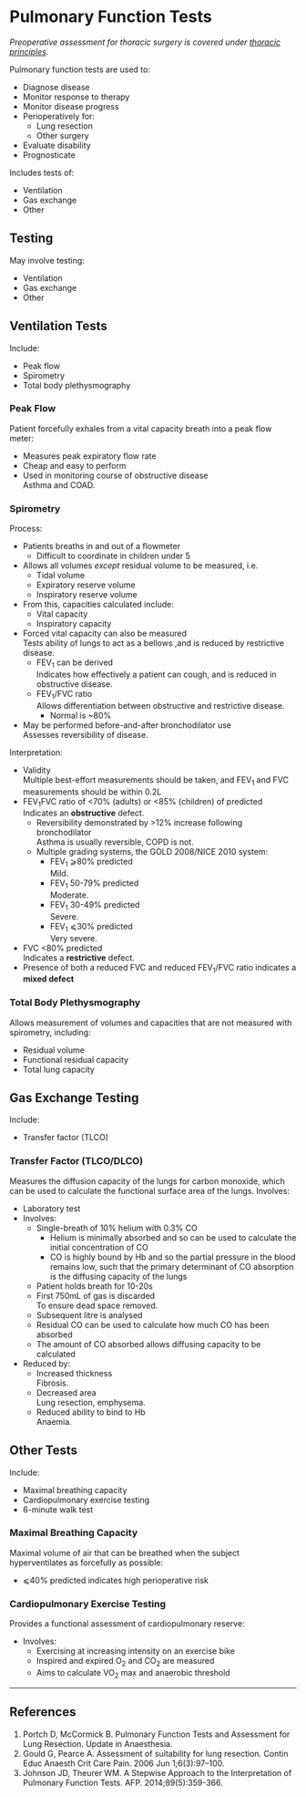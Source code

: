 # Pulmonary Function Tests


*Preoperative assessment for thoracic surgery is covered under [thoracic principles](/anaesthesia/thoracics/thoracic-principles.md#lung).*

Pulmonary function tests are used to:

* Diagnose disease
* Monitor response to therapy
* Monitor disease progress
* Perioperatively for:
	* Lung resection
	* Other surgery
* Evaluate disability
* Prognosticate


Includes tests of:

* Ventilation
* Gas exchange
* Other

## Testing

May involve testing:

* Ventilation
* Gas exchange
* Other

## Ventilation Tests

Include:

* Peak flow
* Spirometry
* Total body plethysmography

### Peak Flow

Patient forcefully exhales from a vital capacity breath into a peak flow meter:

* Measures peak expiratory flow rate
* Cheap and easy to perform
* Used in monitoring course of obstructive disease  
Asthma and COAD.

### Spirometry

Process:

* Patients breaths in and out of a flowmeter
	* Difficult to coordinate in children under 5
* Allows all volumes *except* residual volume to be measured, i.e.
	* Tidal volume
	* Expiratory reserve volume
	* Inspiratory reserve volume
* From this, capacities calculated include:
	* Vital capacity
	* Inspiratory capacity
* Forced vital capacity can also be measured  
Tests ability of lungs to act as a bellows ,and is reduced by restrictive disease.
	* FEV<sub>1</sub> can be derived  
	Indicates how effectively a patient can cough, and is reduced in obstructive disease.
	* FEV<sub>1</sub>/FVC ratio  
	Allows differentiation between obstructive and restrictive disease.
		* Normal is ~80%
* May be performed before-and-after bronchodilator use  
Assesses reversibility of disease.



Interpretation:

* Validity  
Multiple best-effort measurements should be taken, and FEV<sub>1</sub> and FVC measurements should be within 0.2L
* FEV<sub>1</sub>FVC ratio of <70% (adults) or <85% (children) of predicted  
Indicates an **obstructive** defect.
	* Reversibility demonstrated by >12% increase following bronchodilator  
	Asthma is usually reversible, COPD is not.
	* Multiple grading systems, the GOLD 2008/NICE 2010 system:
		* FEV<sub>1</sub> ⩾80% predicted  
		Mild.
		* FEV<sub>1</sub> 50-79% predicted  
		Moderate.
		* FEV<sub>1</sub> 30-49% predicted  
		Severe.
		* FEV<sub>1</sub> ⩽30% predicted  
		Very severe.
* FVC <80% predicted  
Indicates a **restrictive** defect.
* Presence of both a reduced FVC and reduced FEV<sub>1</sub>/FVC ratio indicates a **mixed defect**

### Total Body Plethysmography  

Allows measurement of volumes and capacities that are not measured with spirometry, including:

* Residual volume
* Functional residual capacity
* Total lung capacity

## Gas Exchange Testing

Include:

* Transfer factor (TLCO)

### Transfer Factor (TLCO/DLCO)

Measures the diffusion capacity of the lungs for carbon monoxide, which can be used to calculate the functional surface area of the lungs. Involves:

* Laboratory test
* Involves:
	* Single-breath of 10% helium with 0.3% CO
		* Helium is minimally absorbed and so can be used to calculate the initial concentration of CO
		* CO is highly bound by Hb and so the partial pressure in the blood remains low, such that the primary determinant of CO absorption is the diffusing capacity of the lungs
	* Patient holds breath for 10-20s
	* First 750mL of gas is discarded  
	To ensure dead space removed.
	* Subsequent litre is analysed
	* Residual CO can be used to calculate how much CO has been absorbed
	* The amount of CO absorbed allows diffusing capacity to be calculated
* Reduced by:
	* Increased thickness  
	Fibrosis.
	* Decreased area  
	Lung resection, emphysema.
	* Reduced ability to bind to Hb  
	Anaemia.

## Other Tests

Include:

* Maximal breathing capacity
* Cardiopulmonary exercise testing
* 6-minute walk test

### Maximal Breathing Capacity  

Maximal volume of air that can be breathed when the subject hyperventilates as forcefully as possible:

* ⩽40% predicted indicates high perioperative risk


### Cardiopulmonary Exercise Testing

Provides a functional assessment of cardiopulmonary reserve:

* Involves:
	* Exercising at increasing intensity on an exercise bike
	* Inspired and expired O<sub>2</sub> and CO<sub>2</sub> are measured
	* Aims to calculate VO<sub>2</sub> max and anaerobic threshold


---

## References

1. Portch D, McCormick B. Pulmonary Function Tests and Assessment for Lung Resection. Update in Anaesthesia.
1. Gould G, Pearce A. Assessment of suitability for lung resection. Contin Educ Anaesth Crit Care Pain. 2006 Jun 1;6(3):97–100. 
1. Johnson JD, Theurer WM. A Stepwise Approach to the Interpretation of Pulmonary Function Tests. AFP. 2014;89(5):359-366.
